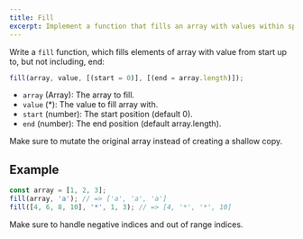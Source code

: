 ```yaml
---
title: Fill
excerpt: Implement a function that fills an array with values within specified indices
---
```


Write a `fill` function, which fills elements of array with value from start up to, but not including, end:

```js
fill(array, value, [(start = 0)], [(end = array.length)]);
```

- `array` (Array): The array to fill.
- `value` (\*): The value to fill array with.
- `start` (number): The start position (default 0).
- `end` (number): The end position (default array.length).

Make sure to mutate the original array instead of creating a shallow copy.

## Example

```js
const array = [1, 2, 3];
fill(array, 'a'); // => ['a', 'a', 'a']
fill([4, 6, 8, 10], '*', 1, 3); // => [4, '*', '*', 10]
```

Make sure to handle negative indices and out of range indices.

